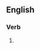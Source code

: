 ==English==

===Verb===
{{en-verb|adverbialis}}

# {{standard spelling of|from=non-Oxford British spelling|adverbialize|lang=en}}